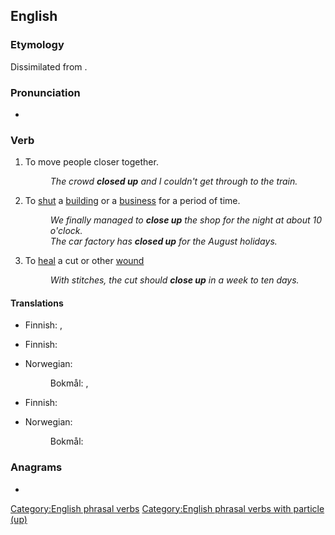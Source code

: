 {{also|closeup|close-up}}
==English==

===Etymology===
Dissimilated from {{der|en|enm|upclosen|t=to close up, stop up, seal}}. 

===Pronunciation===
* {{IPA|/kləʊzˈʌp/|lang=en}}

===Verb===
{{head|en|verb}}

# To move people closer together.
#: ''The crowd '''closed up''' and I couldn't get through to the train.''
# To [[shut]] a [[building]] or a [[business]] for a period of time.
#: ''We finally managed to '''close up''' the shop for the night at about 10 o'clock.''
#: ''The car factory has '''closed up''' for the August holidays.''
# To [[heal]] a cut or other [[wound]]
#: ''With stitches, the cut should '''close up''' in a week to ten days.''

====Translations====
{{trans-top|to move closer together}}
* Finnish: {{t+|fi|tiivistyä}}, {{t+|fi|tiivistää}}
{{trans-mid}}
{{trans-bottom}}

{{trans-top|to shut for a period of time}}
* Finnish: {{t+|fi|sulkea}}
{{trans-mid}}
* Norwegian:
*: Bokmål: {{t|nb|holde stengt}}, {{t|nb|stenge}}
{{trans-bottom}}

{{trans-top|of a wound, to heal}}
* Finnish: {{t+|fi|umpeutua}}
{{trans-mid}}
* Norwegian:
*: Bokmål: {{t+|nb|gro}} {{qualifier|literally; to grow, grow up}}
{{trans-bottom}}

===Anagrams===
* {{anagrams|en|couples|culpeos|opuscle}}

[[Category:English phrasal verbs]]
[[Category:English phrasal verbs with particle (up)]]